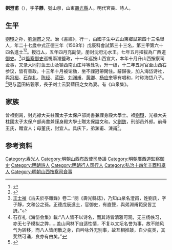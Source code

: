 {{明清人物信息框
| 姓名 = 劉澄甫
| 原名 =
| 圖片名稱= 
| 圖片大小 =
| 圖片說明 = 
| 最高職務 =山西布政司右参议
| 國家 = 大明 
| 爵位 =
| 籍貫 = [[山东|山东]][[青州府|青州府]][[壽光縣|壽光縣]]
| 族裔 = 
| 字號 = 
| 諡號 =
| 出生日期 = 九月二十四日
| 出生地點 = 
| 逝世日期 = 卒年不詳 
| 逝世地點 =
| 墓葬 =
| 配偶 = 娶馬氏
| 親屬 = 
| 出身 =
* 
* 正德三年戊辰科進士
| 經歷 =
| 著作 = 
}}'''劉澄甫'''（{{bd|1482年||？||}}），字'''子靜'''，號山泉，山東[[壽光縣|壽光縣]]人。明代官員、詩人。

==生平==
[[劉珝|劉珝]]之孙，[[劉淵甫|劉淵甫]]之兄。治《書經》，行一，由國子生中式山東鄉試第四十三名舉人，年二十七歲中式正德三年（1508年）戊辰科會試第三十三名，第三甲第六十四名進士<ref>{{Cite book|title=《皇明贡举考》卷五|last=（明）[[张朝瑞|张朝瑞]]|first=|publisher=《续修四库全书》史部第828册|year=|isbn=|location=|pages=}}</ref><ref>{{Cite book|title=贡举志五种 上|last=鲁小俊，江俊伟著|first=|publisher=武汉：武汉大学出版社|year=2009|isbn=978-7-307-07043-1|location=|pages=}}</ref>。授[[行人|行人]]，五年四月充副使，册封沈府沁水王。七年五月擢拔為广西道[[御史|御史]]。<ref>[[王士禎|王士禎]]《古夫於亭雜錄》卷二:“閱《壽光縣誌》，乃知山泉名澄甫，姓劉氏，字子靜，文和公之孫。正德戊辰進土，官御史，有直聲，與弟淵甫範泉皆工詩。”</ref>以[[監察御史|監察御史]]巡視兩淮鹽政，十一年巡按山西宣大，本年十月升山西按察司佥事，又录大同打鱼王山及镇西南山庄坪等处功，升一级，十二年五月官至山西右参议，皆有善政。十三年十月被论劾，坐不謹冠帶閑住。辭歸後，加入海岱诗社，與[[冯裕|冯裕]]、[[石存礼|石存礼]]、[[陈经|陈经]]、[[藍田_(嘉靖進士)|蓝田]]、[[刘渊甫|刘渊甫]]、[[黄卿|黄卿]]、[[杨应奎|杨应奎]]等有唱和，时称海岱八子。<ref>石存礼《海岱会集》載:“八人皆不以诗名，而其诗皆清雅可观，无三杨帙习，亦无七子模拟之弊……盖山间林下自适性情，不复以文坛名誉为事，故不随风气为转移，而八人皆闲散之身，自吟咏外无别事，故互相推敲，自少疵类，其斐然可诵，良亦有由矣。”</ref>更与蓝田結親家，長子刘士云娶藍田之女為妻。有《山泉集》。

==家族== 
曾祖劉昺，封光禄大夫柱國太子太保户部尚書兼謹身殿大學士。祖[[劉珝|劉珝]]，光禄大夫柱國太子太保户部尚書兼謹身殿大學士贈太保謚文和。父[[劉鈁|劉鈁]]，刑部员外郎。前母王氏，贈宜人；母董氏，封宜人。具庆下，弟渊甫、涷甫<ref>{{Cite book|title=天一阁藏明代科举录选刊 登科录 点校本|last=龚延明主编|first=|publisher=宁波出版社|year=2016|isbn=978-7-5526-2320-8|location=宁波|pages=|quote=《天一閣藏明代科舉錄選刊.登科錄》之《正德三年戊辰科進士登科録》}}</ref>。

== 参考资料 ==
{{reflist}}

{{並稱|海岱八子|[[石存禮|石存禮]] - [[藍田_(嘉靖進士)|藍　田]] - [[馮裕|馮　裕]] - [[劉澄甫|劉澄甫]] - [[陳經|陳　經]] - [[黃卿|黃　卿]] - [[劉淵甫|劉淵甫]] - [[楊應奎_(正德進士)|楊應奎]]}}
{{正德三年戊辰科殿試金榜}}

{{Authority control}}

{{DEFAULTSORT:Liu劉}}
[[Category:寿光人|Category:寿光人]]
[[Category:明朝山西布政使司參議|Category:明朝山西布政使司參議]]
[[Category:明朝廣西道監察御史|Category:明朝廣西道監察御史]]
[[Category:明朝詩人|Category:明朝詩人]]
[[Category:明朝行人司行人|Category:明朝行人司行人]]
[[Category:弘治十四年辛酉科舉人|Category:弘治十四年辛酉科舉人]]
[[Category:明朝山西按察司僉事|Category:明朝山西按察司僉事]]